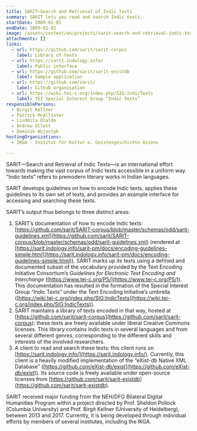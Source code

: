 ```yaml
---
title: SARIT—Search and Retrieval of Indic Texts
summary: SARIT lets you read and search Indic texts.
startDate: 2009-01-01
endDate: 2009-01-01
image: /assets/content/en/projects/sarit-search-and-retrieval-indic-texts/ex-trailer.png
attachments: []
links:
  - url: https://github.com/sarit/sarit-corpus
    label: Library of texts
  - url: https://sarit.indology.info/
    label: Public interface
  - url: https://github.com/sarit/sarit-existdb
    label: Sample application
  - url: https://github.com/sarit/
    label: Github organisation
  - url: https://wiki.tei-c.org/index.php/SIG:IndicTexts
    label: TEI Special Interest Group “Indic Texts”
responsiblePersons:
  - Birgit Kellner
  - Patrick McAllister
  - Liudmila Olalde
  - Andrew Ollett
  - Dominik Wujastyk
hostingOrganizations:
  - IKGA - Institut für Kultur u. Geistesgeschichte Asiens

---
```

SARIT—Search and Retrieval of Indic Texts—is an international effort towards making the vast corpus of Indic texts accessible in a uniform way. “Indic texts” refers to premodern literary works in Indian languages.

SARIT develops guidelines on how to encode Indic texts, applies these guidelines to its own set of texts, and provides an example interface for accessing and searching these texts.

SARIT’s output thus belongs to three distinct areas:

1.  SARIT’s documentation of how to encode Indic texts: [https://github.com/sarit/SARIT-corpus/blob/master/schemas/odd/sarit-guidelines.xml](https://github.com/sarit/SARIT-corpus/blob/master/schemas/odd/sarit-guidelines.xml) (rendered at [https://sarit.indology.info/sarit-pm/docs/encoding-guidelines-simple.html](https://sarit.indology.info/sarit-pm/docs/encoding-guidelines-simple.html)). SARIT marks up its texts using a defined and documented subset of the vocabulary provided by the Text Encoding Initiative Consortium’s _Guidelines for Electronic Text Encoding and Interchange_ ([https://www.tei-c.org/P5/](https://www.tei-c.org/P5/)). This documentation has resulted in the formation of the Special Interest Group “Indic Texts” under the Text Encoding Initiative’s umbrella ([https://wiki.tei-c.org/index.php/SIG:IndicTexts](https://wiki.tei-c.org/index.php/SIG:IndicTexts)).
2.  SARIT maintains a library of texts encoded in that way, hosted at [https://github.com/sarit/sarit-corpus](https://github.com/sarit/sarit-corpus): these texts are freely available under liberal Creative Commons licenses. This library contains Indic texts in several languages and from several different genres, corresponding to the different skills and interests of the involved researchers.
3.  A client to read and search these texts: this client runs on [https://sarit.indology.info/](https://sarit.indology.info/). Currently, this client is a heavily modified implementation of the “eXist-db Native XML Database” ([https://github.com/eXist-db/exist](https://github.com/eXist-db/exist)). Its source code is freely available under open-source licenses from [https://github.com/sarit/sarit-existdb](https://github.com/sarit/sarit-existdb).

SARIT received major funding from the NEH/DFG Bilateral Digital Humanities Program within a project directed by Prof. Sheldon Pollock (Columbia University) and Prof. Birgit Kellner (University of Heidelberg), between 2013 and 2017. Currently, it is being developed through individual efforts by members of several institutes, including the IKGA.